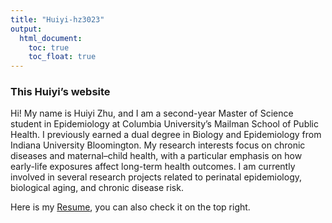 ```yaml
---
title: "Huiyi-hz3023"
output:
  html_document:
    toc: true
    toc_float: true
---
```


### This Huiyi's website

Hi! My name is Huiyi Zhu, and I am a second-year Master of Science student in Epidemiology at Columbia University’s Mailman School of Public Health. I previously earned a dual degree in Biology and Epidemiology from Indiana University Bloomington. My research interests focus on chronic diseases and maternal–child health, with a particular emphasis on how early-life exposures affect long-term health outcomes. I am currently involved in several research projects related to perinatal epidemiology, biological aging, and chronic disease risk.

Here is my [Resume](about.html), you can also check it on the top right.